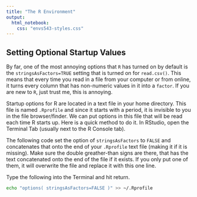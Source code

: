 ```yaml
---
title: "The R Environment"
output: 
  html_notebook:
    css: "envs543-styles.css"
---
```




## Setting Optional Startup Values


By far, one of the most annoying options that `R` has turned on by default is the `stringsAsFactors=TRUE` setting that is turned on for `read.csv()`.  This means that every time you read in a file from your computer or from online, it turns every column that has non-numeric values in it into a `factor`.  If you are new to `R`, just trust me, this is annoying.

Startup options for R are located in a text file in your home directory.  This file is named `.Rprofile` and since it starts with a period, it is invisible to you in the file browser/finder.  We can put options in this file that will be read each time R starts up.  Here is a quick method to do it.  In RStudio, open the Terminal Tab (usually next to the R Console tab).

The following code set the option of `stringsAsFactors` to `FALSE` and concatenates that onto the end of your `.Rprofile` text file (making it if it is missing).  Make sure the double greather-than signs are there, that has the text concatenated onto the end of the file if it exists.  If you only put one of them, it will overwrite the file and replace it with this one line.

Type the following into the Terminal and hit return.

```bash
echo "options( stringsAsFactors=FALSE )" >> ~/.Rprofile
```

